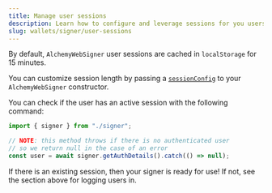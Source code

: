 ```yaml
---
title: Manage user sessions
description: Learn how to configure and leverage sessions for you users with the Alchemy Signer
slug: wallets/signer/user-sessions
---
```


By default, `AlchemyWebSigner` user sessions are cached in `localStorage` for 15 minutes.

You can customize session length by passing a [`sessionConfig`](/wallets/reference/account-kit/signer/classes/AlchemyWebSigner/constructor) to your `AlchemyWebSigner` constructor.

You can check if the user has an active session with the following command:

<CodeBlocks>

```ts twoslash [getAuthDetails.ts]
import { signer } from "./signer";

// NOTE: this method throws if there is no authenticated user
// so we return null in the case of an error
const user = await signer.getAuthDetails().catch(() => null);
```

<Markdown src="../../shared/signer/signer.mdx" />

</CodeBlocks>

If there is an existing session, then your signer is ready for use! If not, see the section above for logging users in.
